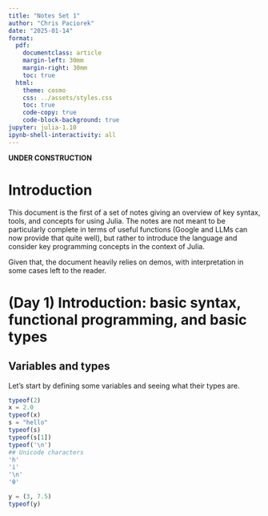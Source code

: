 ```yaml
---
title: "Notes Set 1"
author: "Chris Paciorek"
date: "2025-01-14"
format:
  pdf:
    documentclass: article
    margin-left: 30mm
    margin-right: 30mm
    toc: true
  html:
    theme: cosmo
    css: ../assets/styles.css
    toc: true
    code-copy: true
    code-block-background: true
jupyter: julia-1.10
ipynb-shell-interactivity: all
---
```


**UNDER CONSTRUCTION**

# Introduction

This document is the first of a set of notes giving an overview of key syntax, tools, and concepts for using Julia. The notes are not meant to be particularly complete in terms of useful functions (Google and LLMs can now provide that quite well), but rather to introduce the language and consider key programming concepts in the context of Julia.

Given that, the document heavily relies on demos, with interpretation in some cases left to the reader. 

# (Day 1) Introduction: basic syntax, functional programming, and basic types

## Variables and types


Let's start by defining some variables and seeing what their types are.


```julia
typeof(2)
x = 2.0
typeof(x)
s = "hello"
typeof(s)
typeof(s[1])
typeof('\n')
## Unicode characters
'h'
'i'
'\n'
'θ'

y = (3, 7.5)
typeof(y)
```
